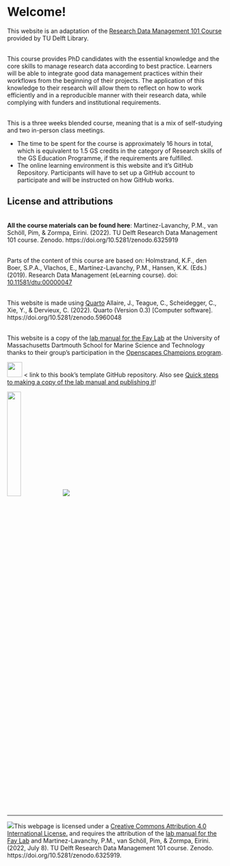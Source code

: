 # Welcome!


This website is an adaptation of the [Research Data Management 101 Course](https://www.tudelft.nl/en/library/research-data-management/r/training-events/training-for-researchers/research-data-management-101) provided by TU Delft Library. 

<br>This course provides PhD candidates with the essential knowledge and the core skills to manage research data according to best practice. 
Learners will be able to integrate good data management practices within their workflows from the beginning of their projects. 
The application of this knowledge to their research will allow them to reflect on how to work efficiently and in a reproducible manner with their research data, while complying with funders and institutional requirements.


<br>This is a three weeks blended course, meaning that is a mix of self-studying and two in-person class meetings.

* The time to be spent for the course is approximately 16 hours in total, which is equivalent to 1.5 GS credits in the category of Research skills of the GS Education Programme, if the requirements are fulfilled.
* The online learning environment is this website and it's GitHub Repository. 
Participants will have to set up a GitHub account to participate and will be instructed on how GitHub works. 

## License and attributions

<br>**All the course materials can be found here**:
Martinez-Lavanchy, P.M., van Schöll, Pim, & Zormpa, Eirini. (2022). TU Delft Research Data Management 101 course. Zenodo. https://doi.org/10.5281/zenodo.6325919

<br>Parts of the content of this course are based on: 
Holmstrand, K.F., den Boer, S.P.A., Vlachos, E., Martínez-Lavanchy, P.M., Hansen, K.K. (Eds.) (2019). Research Data Management (eLearning course). doi: [10.11581/dtu:00000047](https://doi.org/10.11581/dtu:00000047)

<br>This website is made using [Quarto](https://quarto.org/)
Allaire, J., Teague, C., Scheidegger, C., Xie, Y., & Dervieux, C. (2022). Quarto (Version 0.3) [Computer software]. https://doi.org/10.5281/zenodo.5960048

<br> This website is a copy of the [lab manual for the Fay Lab](https://thefaylab.github.io/lab-manual/) at the University of Massachusetts Dartmouth School for Marine Science and Technology thanks to their group's participation in the [Openscapes Champions program](https://openscapes.org).

[![](https://github.githubassets.com/images/modules/logos_page/GitHub-Mark.png){fig-align="left" width="35px"}](https://github.com/thefaylab/lab-manual) \< link to this book's template GitHub repository. Also see [Quick steps to making a copy of the lab manual and publishing it](https://github.com/thefaylab/lab-manual/wiki/Quick-steps-to-making-a-copy-of-the-lab-manual-&-publishing-it)!

![](img/openscapes_hex_badge.png){width="25%"}
![](img/adventure.jpg)



------------------------------------------------------------------------

[![](img/creative_commons.png)](http://creativecommons.org/licenses/by/4.0/){fig-alt="Creative Commons License"}This webpage is licensed under a [Creative Commons Attribution 4.0 International License.](http://creativecommons.org/licenses/by/4.0/) and requires the attribution of the [lab manual for the Fay Lab](https://thefaylab.github.io/lab-manual/) and Martinez-Lavanchy, P.M., van Schöll, Pim, & Zormpa, Eirini. (2022, July 8). TU Delft Research Data Management 101 course. Zenodo. https://doi.org/10.5281/zenodo.6325919. 

